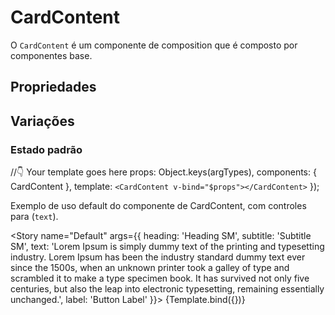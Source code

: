 

<Meta title="CompositionComponents/CardContent" component={CardContent} />

# CardContent
O `CardContent` é um componente de composition que é composto por componentes base.
## Propriedades

<ArgsTable of={CardContent} />

## Variações

### Estado padrão

   //👇 Your template goes here
     props: Object.keys(argTypes),
    components: { CardContent },
    template: `
      <CardContent v-bind="$props"></CardContent>
      `
    });


Exemplo de uso default do componente de CardContent, com controles para (`text`).

<Story 
  name="Default"
  args={{ 
    heading: 'Heading SM',
    subtitle: 'Subtitle SM',
    text: 'Lorem Ipsum is simply dummy text of the printing and typesetting industry. Lorem Ipsum has been the industry standard dummy text ever since the 1500s, when an unknown printer took a galley of type and scrambled it to make a type specimen book. It has survived not only five centuries, but also the leap into electronic typesetting, remaining essentially unchanged.',
    label: 'Button Label'
  }}>
  {Template.bind({})}
</Story>